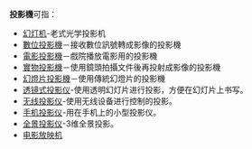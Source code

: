 '''投影機'''可指：
* [[幻灯机|幻灯机]]-老式光学投影机
* [[數位投影機|數位投影機]]－接收數位訊號轉成影像的投影機
* [[電影投影機|電影投影機]]－戲院播放電影用的投影機
* [[實物投影機|實物投影機]]－使用鏡頭拍攝文件後再投射成影像的投影機
* [[幻燈片投影機|幻燈片投影機]]－使用傳統幻燈片的投影機
* [[透镜式投影仪|透镜式投影仪]]-使用透明幻灯片进行投影，方便在幻灯片上书写。
* [[无线投影仪|无线投影仪]]-使用无线设备进行控制的投影。
* [[手机投影仪|手机投影仪]]-用在手机上的小型投影仪。
* [[全景投影仪|全景投影仪]]-3维全景投影。
* [[电影放映机|电影放映机]]

{{disambig|cat=三字消歧義}}